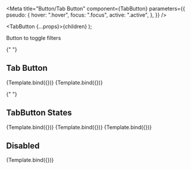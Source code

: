 

<Meta
  title="Button/Tab Button"
  component={TabButton}
  parameters={{
    pseudo: {
      hover: ".hover",
      focus: ".focus",
      active: ".active",
    },
  }}
/>

  <TabButton {...props}>{children}</TabButton>
);

<Canvas columns={1} withSource="open" withToolbar>
  <Title>Tab Button</Title>
  <Subtitle>Button to toggle filters</Subtitle>

{" "}
<h2>Tab Button</h2>
<Story
  name="Tab Button Large"
  args={{
    size: "default",
    children: "All categories",
  }}
>
  {Template.bind({})}
</Story>
<Story
  name="Tab Button Small"
  args={{
    size: "small",
    children: "All categories",
  }}
>
  {Template.bind({})}
</Story>

{" "}
<h2>TabButton States</h2>
<Story
  name="Tab Button Hover"
  args={{
    className: "hover",
    size: "default",
    children: "All categories",
  }}
>
  {Template.bind({})}
</Story>
<Story
  name="Tab Button Active"
  args={{
    className: "active",
    size: "default",
    children: "All categories",
  }}
>
  {Template.bind({})}
</Story>
<Story
  name="Tab Button Focus"
  args={{
    className: "focus",
    size: "default",
    children: "All categories",
  }}
>
  {Template.bind({})}
</Story>

  <h2>Disabled</h2>
  <Story
    name="Tab Button Disabled"
    args={{
      size: "default",
      children: "All categories",
      disabled: true,
    }}
  >
    {Template.bind({})}
  </Story>
</Canvas>
